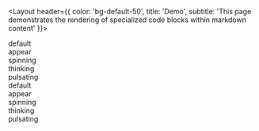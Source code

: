 
<Layout header={{
    color: 'bg-default-50',
    title: 'Demo',
    subtitle:
      'This page demonstrates the rendering of specialized code blocks within markdown content'
  }}>
  <Section>
    <Container>
      <Title level={2}>Logo</Title>
      <div className="grid grid-flow-col">
        <div>
          <Icon name="DevsAnimated" size="4xl" />
          default
        </div>
        <div>
          <Icon name="DevsAnimated" size="4xl" className="anim-appear" />
          appear
        </div>
        <div>
          <Icon name="DevsAnimated" size="4xl" className="anim-spinning" />
          spinning
        </div>
        <div>
          <Icon name="DevsAnimated" size="4xl" className="anim-thinking" />
          thinking
        </div>
        <div>
          <Icon name="DevsAnimated" size="4xl" className="anim-pulsating" />
          pulsating
        </div>
      </div>
      <div className="grid grid-flow-col devs-whole">
        <div>
          <Icon name="DevsAnimated" size="4xl" />
          default
        </div>
        <div>
          <Icon name="DevsAnimated" size="4xl" className="anim-appear" />
          appear
        </div>
        <div>
          <Icon name="DevsAnimated" size="4xl" className="anim-spinning" />
          spinning
        </div>
        <div>
          <Icon name="DevsAnimated" size="4xl" className="anim-thinking" />
          thinking
        </div>
        <div>
          <Icon name="DevsAnimated" size="4xl" className="anim-pulsating" />
          pulsating
        </div>
      </div>
    </Container>
  </Section>
  <Section>
    <Container>
      <Title level={2}>Markdown</Title>
      <MarkdownRenderer
        content={markdown}
        className="prose dark:prose-invert prose-sm"
      />
    </Container>
  </Section>
  <Section>
    <Container>
      <Title level={2}>Widgets</Title>
      <Presentation />
      <ABC />
      <Diagram />
      <Html />
      <Svg />
      <Code />
    </Container>
  </Section>
</Layout>
